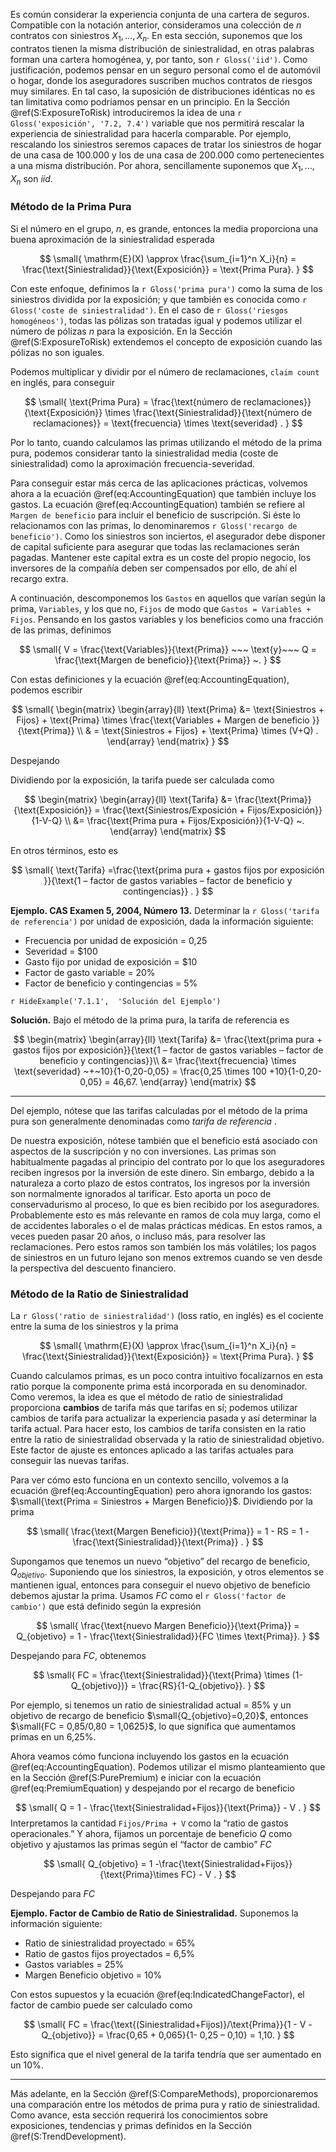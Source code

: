 
Es común considerar la experiencia conjunta de una cartera de seguros. Compatible con la notación anterior, consideramos una colección de *n* contratos con siniestros $X_1, \ldots, X_n$. En esta sección, suponemos que los contratos tienen la misma distribución de siniestralidad, en otras palabras forman una cartera homogénea, y, por tanto, son `r Gloss('iid')`. Como justificación, podemos pensar en un seguro personal como el de automóvil o hogar, donde los aseguradores suscriben muchos contratos de riesgos muy similares. En tal caso, la suposición de distribuciones idénticas no es tan limitativa como podríamos pensar en un principio. En la Sección \@ref(S:ExposureToRisk)  introduciremos la idea de una `r Gloss('exposición', '7.2, 7.4')` variable que nos permitirá rescalar la experiencia de siniestralidad para hacerla comparable. Por ejemplo, rescalando los siniestros seremos capaces de tratar los siniestros de hogar de una casa de 100.000 y los de una casa de 200.000 como pertenecientes a una misma distribución. Por ahora, sencillamente suponemos que $X_1, \ldots, X_n$ son *iid*.


<!-- ## Método de la Prima Pura -->

### Método de la Prima Pura {#S:PurePremium}

Si el número en el grupo, *n*, es grande, entonces la media proporciona una buena aproximación de la siniestralidad esperada

$$
\small{
\mathrm{E}(X) \approx \frac{\sum_{i=1}^n X_i}{n} = \frac{\text{Siniestralidad}}{\text{Exposición}} = \text{Prima Pura}.
}
$$

Con este enfoque, definimos la `r Gloss('prima pura')` como la suma de los siniestros dividida por la exposición; y que también es conocida como `r Gloss('coste de siniestralidad')`. En el caso de `r Gloss('riesgos homogéneos')`, todas las pólizas son tratadas igual y  podemos utilizar el número de pólizas *n* para la exposición. En la Sección \@ref(S:ExposureToRisk) extendemos el concepto de exposición cuando las pólizas no son iguales.

Podemos multiplicar y dividir por el número de reclamaciones, `claim count` en inglés, para conseguir

$$
\small{
\text{Prima Pura} = \frac{\text{número de reclamaciones}}{\text{Exposición}} \times \frac{\text{Siniestralidad}}{\text{número de reclamaciones}} = \text{frecuencia} \times \text{severidad} .
}
$$

Por lo tanto, cuando calculamos las primas utilizando el método de la prima pura, podemos considerar tanto la siniestralidad media (coste de siniestralidad) como la aproximación frecuencia-severidad.

Para conseguir estar más cerca de las aplicaciones prácticas, volvemos ahora a la ecuación \@ref(eq:AccountingEquation) que también incluye los gastos. La ecuación \@ref(eq:AccountingEquation) también se refiere al `Margen de beneficio` para incluir el beneficio de suscripción. Si éste lo relacionamos con las primas, lo denominaremos `r Gloss('recargo de beneficio')`. Como los siniestros son inciertos, el asegurador debe disponer de capital suficiente para asegurar que todas las reclamaciones serán pagadas. Mantener este capital extra es un coste del propio negocio, los inversores de la compañía deben ser compensados por ello, de ahí el recargo extra.

A continuación, descomponemos los `Gastos` en aquellos que varían según la prima, `Variables`, y los que no, `Fijos` de modo que `Gastos = Variables + Fijos`. Pensando en los gastos variables y los beneficios como una fracción de las primas, definimos

$$
\small{
V =  \frac{\text{Variables}}{\text{Prima}} ~~~ \text{y}~~~
Q = \frac{\text{Margen de beneficio}}{\text{Prima}} ~.
}
$$

Con estas definiciones y la ecuación \@ref(eq:AccountingEquation), podemos escribir

$$
\small{
\begin{matrix}
\begin{array}{ll}
\text{Prima} &= \text{Siniestros + Fijos} + \text{Prima} \times \frac{\text{Variables + Margen de beneficio }}{\text{Prima}}  \\
& = \text{Siniestros + Fijos} + \text{Prima} \times (V+Q) .
\end{array}
\end{matrix}
}
$$

Despejando

\begin{equation}
\small{
\text{Prima} = \frac{\text{Siniestros + Fijos}}{1-V-Q} .
}
(\#eq:PremiumEquation)
\end{equation}

Dividiendo por la exposición, la tarifa puede ser calculada como

$$
\begin{matrix}
\begin{array}{ll}
\text{Tarifa} &= \frac{\text{Prima}}{\text{Exposición}} = \frac{\text{Siniestros/Exposición + Fijos/Exposición}}{1-V-Q} \\
&=   \frac{\text{Prima pura + Fijos/Exposición}}{1-V-Q} ~.
\end{array}
\end{matrix}
$$

En otros términos, esto es

$$
\small{
\text{Tarifa} =\frac{\text{prima pura + gastos fijos por exposición }}{\text{1 – factor de gastos variables – factor de beneficio y contingencias}}  .
}
$$

**Ejemplo. CAS Examen 5, 2004, Número 13.** Determinar la `r Gloss('tarifa de referencia')` por unidad de exposición, dada la información siguiente:

- Frecuencia por unidad de exposición = 0,25
- Severidad = \$100
- Gasto fijo por unidad de exposición = \$10
- Factor de gasto variable = 20\%
- Factor de beneficio y contingencias = 5\%

`r HideExample('7.1.1',  'Solución del Ejemplo')`

**Solución.** Bajo el método de la prima pura, la tarifa de referencia es

$$
\begin{matrix}
\begin{array}{ll}
\text{Tarifa} &=  \frac{\text{prima pura + gastos fijos por exposición}}{\text{1 – factor de gastos variables – factor de beneficio y contingencias}}\\
&= \frac{\text{frecuencia} \times \text{severidad} ~+~10}{1-0,20-0,05} = \frac{0,25 \times 100 +10}{1-0,20-0,05} = 46,67.
\end{array}
\end{matrix}
$$

***

</div>

Del ejemplo, nótese que las tarifas calculadas por el método de la prima pura son generalmente denominadas como *tarifa de referencia *.

De nuestra exposición, nótese también que el beneficio está asociado con aspectos de la suscripción y no con inversiones. Las primas son habitualmente pagadas al principio del contrato por lo que los aseguradores reciben ingresos por la inversión de este dinero. Sin embargo, debido a la naturaleza a corto plazo de estos contratos, los ingresos por la inversión son normalmente ignorados al tarificar. Esto aporta un poco de conservadurismo al proceso, lo que es bien recibido por los aseguradores. Probablemente esto es más relevante en ramos de cola muy larga, como el de accidentes laborales o el de malas prácticas médicas. En estos ramos, a veces pueden pasar 20 años, o incluso más, para resolver las reclamaciones. Pero estos ramos son también los más volátiles; los pagos de siniestros en un futuro lejano son menos extremos cuando se ven desde la perspectiva del descuento financiero.


### Método de la Ratio de Siniestralidad {#S:LossRatio}

La `r Gloss('ratio de siniestralidad')` (loss ratio, en inglés) es el cociente entre la suma de los siniestros y la prima

$$
\small{
\mathrm{E}(X) \approx \frac{\sum_{i=1}^n X_i}{n} = \frac{\text{Siniestralidad}}{\text{Exposición}} = \text{Prima Pura}.
}
$$

Cuando calculamos primas, es un poco contra intuitivo focalizarnos en esta ratio porque la componente prima está incorporada en su denominador. Como veremos, la idea es que el método de ratio de siniestralidad proporciona **cambios** de tarifa más que tarifas en sí; podemos utilizar cambios de tarifa para actualizar la experiencia pasada y así determinar la tarifa actual. Para hacer esto, los cambios de tarifa consisten en la ratio entre la ratio de siniestralidad observada y la ratio de siniestralidad objetivo. Este factor de ajuste es entonces aplicado a las tarifas actuales para conseguir las nuevas tarifas.

Para ver cómo esto funciona en un contexto sencillo, volvemos a la ecuación \@ref(eq:AccountingEquation) pero ahora ignorando los gastos: $\small{\text{Prima = Siniestros + Margen Beneficio}}$. Dividiendo por la prima

$$
\small{
\frac{\text{Margen Beneficio}}{\text{Prima}} = 1 - RS = 1 - \frac{\text{Siniestralidad}}{\text{Prima}} .
}
$$

Supongamos que tenemos un nuevo "objetivo" del recargo de beneficio, $Q_{objetivo}$. Suponiendo que los siniestros, la exposición, y otros elementos se mantienen igual, entonces para conseguir el nuevo objetivo de beneficio debemos ajustar la prima. Usamos *FC* como el `r Gloss('factor de cambio')` que está definido según la expresión

$$
\small{
\frac{\text{nuevo Margen Beneficio}}{\text{Prima}} = Q_{objetivo} =  1 - \frac{\text{Siniestralidad}}{FC \times \text{Prima}}.
}
$$

Despejando para *FC*, obtenemos

$$
\small{
FC = \frac{\text{Siniestralidad}}{\text{Prima} \times (1-Q_{objetivo})} = \frac{RS}{1-Q_{objetivo}}.
}
$$

Por ejemplo, si tenemos un ratio de siniestralidad actual = 85% y un objetivo de recargo de beneficio $\small{Q_{objetivo}=0,20}$, entonces $\small{FC = 0,85/0,80 = 1,0625}$, lo que significa que  aumentamos primas en un 6,25%.

Ahora veamos cómo funciona incluyendo los gastos en la ecuación \@ref(eq:AccountingEquation). Podemos utilizar el mismo planteamiento que en la Sección \@ref(S:PurePremium) e iniciar con la ecuación \@ref(eq:PremiumEquation) y despejando por el recargo de beneficio

$$
\small{
Q = 1 - \frac{\text{Siniestralidad+Fijos}}{\text{Prima}} - V .
}
$$
Interpretamos la cantidad `Fijos/Prima + V` como la "ratio de gastos operacionales." Y ahora, fijamos un porcentaje de beneficio *Q* como objetivo y ajustamos las primas según el "factor de cambio" $FC$

$$
\small{
Q_{objetivo} = 1
-\frac{\text{Siniestralidad+Fijos}}{\text{Prima}\times FC} - V .
}
$$

Despejando para $FC$ 

\begin{equation}
\small{
FC = \frac{\text{Siniestralidad+Fijos}}{\text{Prima} \times (1 - V - Q_{objetivo})}.
}
(\#eq:IndicatedChangeFactor)
\end{equation}

**Ejemplo. Factor de Cambio de Ratio de Siniestralidad.** Suponemos la información siguiente:

- Ratio de siniestralidad proyectado = 65%
- Ratio de gastos fijos proyectados = 6,5%
- Gastos variables = 25%
- Margen Beneficio objetivo = 10%

Con estos supuestos y la ecuación \@ref(eq:IndicatedChangeFactor), el factor de cambio puede ser calculado como

$$
\small{
FC = \frac{\text{(Siniestralidad+Fijos)}/\text{Prima}}{1 - V - Q_{objetivo}} = \frac{0,65 + 0,065}{1- 0,25 – 0,10} = 1,10.
}
$$

Esto significa que el nivel general de la tarifa tendría que ser aumentado en un 10%.

***



Más adelante, en la Sección \@ref(S:CompareMethods), proporcionaremos una comparación entre los métodos de prima pura y ratio de siniestralidad. Como avance, esta sección requerirá los conocimientos sobre exposiciones, tendencias y primas definidos en la Sección \@ref(S:TrendDevelopment).
